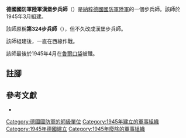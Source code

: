 {{infobox military unit
|unit_name = 德國國防軍陸軍第324步兵師<br>德國國防軍陸軍漢堡步兵師
|image =
|image_size =
|dates = 1945年3月至1945年4月
|country = {{flag|Nazi Germany}}
|branch = [[納粹德國陸軍|陸軍]]
|type = [[步兵|步兵]]
|role =
|size = [[师_(军队)|師]]
|command_structure =
|garrison =
|garrison_label =
|nickname =
|motto =
|colors =
|colors_label =
|march =
|mascot =
|battles =
}}

'''德國國防軍陸軍漢堡步兵師'''（{{lang-de|'''Infanterie-Division Hamburg'''}}）是[[納粹德國|納粹德國]][[德國國防軍|國防軍]][[納粹德國陸軍|陸軍]]的一個步兵師。該師於1945年3月組建{{cfn|Mitcham|y=2007}}。

該師原稱'''第324步兵師'''（{{lang-de|'''324. Infanterie-Division'''}}），但不久改成漢堡步兵師。

該師組建後，一直在西線作戰。

該師最後於1945年4月在[[魯爾包圍戰|魯爾口袋]]被殲。

== 註腳 ==
{{reflist}}

== 參考文獻 ==
* {{Cite book|last=Mitcham|first=Samuel W.|title=German Order of Battle. Volume Two: 291st-999th Infantry Divisions, Named Infantry Divisions, and Special Divisions in WWII|publisher=Stackpole Books|year=2007|isbn=9780811734165|location=|author-link=Samuel W. Mitcham|ref={{sfnRef|Mitcham|y=2007}}}}

{{mil-stub}}
{{德國國防軍陸軍的步兵師}}
[[Category:德國國防軍的師級單位|Category:德國國防軍的師級單位]]
[[Category:1945年建立的軍事組織|Category:1945年建立的軍事組織]]
[[Category:1945年德國建立|Category:1945年德國建立]]
[[Category:1945年廢除的軍事組織|Category:1945年廢除的軍事組織]]